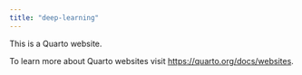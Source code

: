 ```yaml
---
title: "deep-learning"
---
```


This is a Quarto website.

To learn more about Quarto websites visit <https://quarto.org/docs/websites>.

